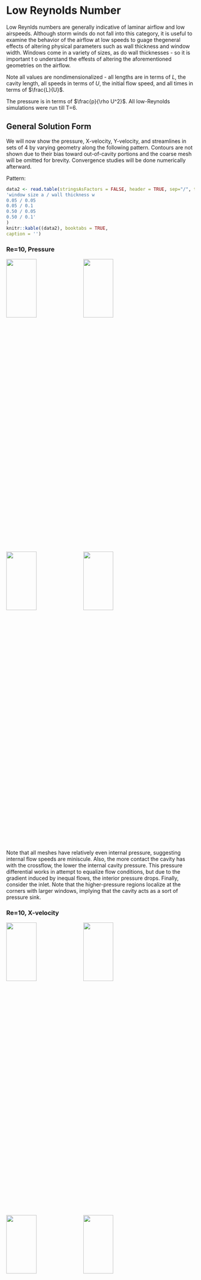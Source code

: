 

# Low Reynolds Number  

Low Reynlds numbers are generally indicative of laminar airflow and low airspeeds. Although storm winds do not fall into this category, it is useful to examine the behavior of the airflow at low speeds to guage thegeneral effects of altering physical parameters such as wall thickness and window width. Windows come in a variety of sizes, as do wall thicknesses - so it is important t o understand the effests of altering the aforementioned geometries on the airflow.

Note all values are nondimensionalized - all lengths are in terms of $L$, the cavity length, all speeds in terms of $U$, the initial flow speed, and all times in terms of $\frac{L}{U}$.  

The pressure is in terms of $\frac{p}{\rho U^2}$. All low-Reynolds simulations were run till T=6.  


## General Solution Form  

We will now show the pressure, X-velocity, Y-velocity, and streamlines in sets of 4 by varying geometry along the following pattern. Contours are not shown due to their bias toward out-of-cavity portions and the coarse mesh will be omitted for brevity. Convergence studies will be done numerically afterward.    


Pattern:  

```{r, tidy=FALSE}
data2 <- read.table(stringsAsFactors = FALSE, header = TRUE, sep="/", text =
'window size a / wall thickness w
0.05 / 0.05
0.05 / 0.1
0.50 / 0.05
0.50 / 0.1'
)
knitr::kable((data2), booktabs = TRUE,
caption = '')
```

### Re=10, Pressure

![](../plots/run_10_10_005_005/P.jpg){width=40% height=20%}
![](../plots/run_10_10_005_01/P.jpg){width=40% height=20%}
![](../plots/run_10_10_050_005/P.jpg){width=40% height=20%}
![](../plots/run_10_10_050_01/P.jpg){width=40% height=20%}  

Note that all meshes have relatively even internal pressure, suggesting internal flow speeds are miniscule.
Also, the more contact the cavity has with the crossflow, the lower the internal cavity pressure. This pressure differential works in attempt to equalize flow conditions, but due to the gradient induced by inequal flows, the interior pressure drops. 
Finally, consider the inlet. Note that the higher-pressure regions localize at the corners with larger windows, implying that the cavity acts as a sort of pressure sink.   


### Re=10, X-velocity

![](../plots/run_10_10_005_005/U_X.jpg){width=40% height=20%}
![](../plots/run_10_10_005_01/U_X.jpg){width=40% height=20%}
![](../plots/run_10_10_050_005/U_X.jpg){width=40% height=20%}
![](../plots/run_10_10_050_01/U_X.jpg){width=40% height=20%}  

Similarly, the flow x-velocity dissipates across the window in amounts positively correlated with larger and thinner windows. This is due to the reduced physical impedence of an impermiable zero-flow velocity structure that is the wall.
No discernible cavity flow can be seen yet.  

### Re=10, Y-velocity

![](../plots/run_10_10_005_005/U_Y.jpg){width=40% height=20%}
![](../plots/run_10_10_005_01/U_Y.jpg){width=40% height=20%}
![](../plots/run_10_10_050_005/U_Y.jpg){width=40% height=20%}
![](../plots/run_10_10_050_01/U_Y.jpg){width=40% height=20%}  

The same story can be seen in the y-velocities, but now there can be seen a cavity circulation (by the mild color differences inside the cavity).
Note that the windows of 0.05 width produce really mild, near-complete cavity circulation, while the larger windows of 0.5 width produce much stronger but incomplete circulation
(the corners are relatively unaffected).  

### Re=10, Streamlines

![](../plots/run_10_10_005_005/U-Magnitude_streamlines.jpg){width=40% height=20%}
![](../plots/run_10_10_005_01/U-Magnitude_streamlines.jpg){width=40% height=20%}
![](../plots/run_10_10_050_005/U-Magnitude_streamlines.jpg){width=40% height=20%}
![](../plots/run_10_10_050_01/U-Magnitude_streamlines.jpg){width=40% height=20%}  

This is confirmed by the streamline plots. Note that there are between 1-3 transition vortices. At maximum, with the most neck-like window, there is a vortice the window opening, one in the window
another in opening to the cavity. These three vortices connect the crossflow to the internal centralized vortex. When the window is broadened, these vortices all combine to form a single large transition vortice. Finally, note the center of the centralized vortice is very close to the center, and the crossflow bend is similarly symmetric, despite the flow directionality. This symmetry is probably due to the low Reynolds number of the flow.  

### Re=200, Pressure

![](../plots/run_10_10_005_005/P.jpg){width=40% height=20%}
![](../plots/run_10_10_005_01/P.jpg){width=40% height=20%}
![](../plots/run_10_10_050_005/P.jpg){width=40% height=20%}
![](../plots/run_10_10_050_01/P.jpg){width=40% height=20%}  

The pressure for Re=200 is very similar to that of Re=10 - the cavity acts like a simple pressure sink.
  
### Re=200, X-velocity

![](../plots/run_10_200_005_005/U_X.jpg){width=40% height=20%}
![](../plots/run_10_200_005_01/U_X.jpg){width=40% height=20%}
![](../plots/run_10_200_050_005/U_X.jpg){width=40% height=20%}
![](../plots/run_10_200_050_01/U_X.jpg){width=40% height=20%}  

The only major difference is the asymmetry, which is probably due to the Reynolds number. Note that these solutions are also stable, and have been checked by flow visualization over time.  

### Re=200, Y-velocity

![](../plots/run_10_200_005_005/U_Y.jpg){width=40% height=20%}
![](../plots/run_10_200_005_01/U_Y.jpg){width=40% height=20%}
![](../plots/run_10_200_050_005/U_Y.jpg){width=40% height=20%}
![](../plots/run_10_200_050_01/U_Y.jpg){width=40% height=20%}  
 
Note that in addition to the asymmetry (same as seen in the x-velocity plots), there is an additional hydraulic jump right at the upper-right window corner, as the flow resumes high speed.  
We will return to this in the high Reynolds section, as with increasing Re, this sort of jump can cause additional effects. We can also see the prominent third transition vortice clearly in the top-right plot. 

### Re=200, Streamlines

![](../plots/run_10_200_005_005/U-Magnitude_streamlines.jpg){width=40% height=20%}
![](../plots/run_10_200_005_01/U-Magnitude_streamlines.jpg){width=40% height=20%}
![](../plots/run_10_200_050_005/U-Magnitude_streamlines.jpg){width=40% height=20%}
![](../plots/run_10_200_050_01/U-Magnitude_streamlines.jpg){width=40% height=20%}  

Note the prominent third transition vortice. Otherwise, everything is as expected from Re=10 flow, except for the asymmetry.

## Vortice Positions  

Convergence can easily be seen by looking at the centralized vortex position for both meshes, by differing geometry.

```{r, tidy=FALSE}
data2 <- read.table(stringsAsFactors = FALSE, header = TRUE, sep="/", text =
'meshfactor/Reynolds/window(a)/wall(w)/Vortex Center Location along Y
5/10/0.05/0.05/0.835
10/10/0.05/0.05/0.8525
5/10/0.05/0.1/0.965
10/10/0.05/0.1/0.965
5/10/0.50/0.05/0.565
10/10/0.50/0.05/0.5725
5/10/0.50/0.1/0.605
10/10/0.50/0.1/0.6075
5/50/0.05/0.05/0.835
10/50/0.05/0.05/0.8525
5/50/0.05/0.1/0.965
10/50/0.05/0.1/0.6075
5/50/0.50/0.05/0.655
10/50/0.50/0.05/0.6625
5/50/0.50/0.1/0.685
10/50/0.50/0.1/0.6875
5/200/0.05/0.05/0.855
10/200/0.05/0.05/0.8675
5/200/0.05/0.1/0.975
10/200/0.05/0.1/0.6875
5/200/0.50/0.05/0.765
10/200/0.50/0.05/0.7725
5/200/0.50/0.1/0.825
10/200/0.50/0.1/0.8325'
)
knitr::kable((data2), booktabs = TRUE,
caption = '')
```

## Window Wall Solution Profiles

Now consider the profiles along the left and right window walls; the vertical segments along the inside of the window.  

### Re=10

![](../plots/Profiles/B_p_10.jpg){width=100% height=40%}  
![](../plots/Profiles/C_p_10.jpg){width=100% height=40%}  
![](../plots/Profiles/B_u_10.jpg){width=100% height=40%}  
![](../plots/Profiles/C_u_10.jpg){width=100% height=40%}  
![](../plots/Profiles/B_v_10.jpg){width=100% height=40%}  
![](../plots/Profiles/C_v_10.jpg){width=100% height=40%}  


### Re=200

![](../plots/Profiles/B_p_200.jpg){width=100% height=40%}  
![](../plots/Profiles/C_p_200.jpg){width=100% height=40%}  
![](../plots/Profiles/B_u_200.jpg){width=100% height=40%}  
![](../plots/Profiles/C_u_200.jpg){width=100% height=40%}  
![](../plots/Profiles/B_v_200.jpg){width=100% height=40%}  
![](../plots/Profiles/C_v_200.jpg){width=100% height=40%}  


## Cavity Midline Solution Profile

Now consider the profiles along the vertical midline down the cavity; from the middle of the window down to the back of the cavity.  

### Re=10

![](../plots/Profiles/E_p_10.jpg){width=100% height=40%}  
![](../plots/Profiles/E_u_10.jpg){width=100% height=40%}  
![](../plots/Profiles/E_v_10.jpg){width=100% height=40%}  


### Re=200

![](../plots/Profiles/E_p_200.jpg){width=100% height=40%}   
![](../plots/Profiles/E_u_200.jpg){width=100% height=40%}  
![](../plots/Profiles/E_v_200.jpg){width=100% height=40%}    
